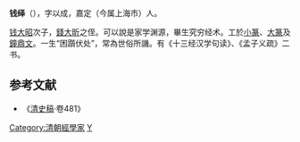 {{Unreferenced|time=2012-03-21T02:46:17+00:00 }}
'''钱绎'''（{{bd|?||?|}}），字以成，嘉定（今属上海市）人。

[[钱大昭|钱大昭]]次子，[[錢大昕|錢大昕]]之侄。可以說是家学渊源，畢生究穷经术。工於[[小篆|小篆]]、[[大篆|大篆]]及[[鐘鼎文|鐘鼎文]]。一生“困躓伏处”，常為世俗所譏。有《十三经汉学句读》、《孟子义疏》二书。
==参考文献==
*《[[清史稿|清史稿]]·卷481》
{{清朝人物小作品}}
[[Category:清朝經學家|Category:清朝經學家]]
[[Category:钱姓|Y]]